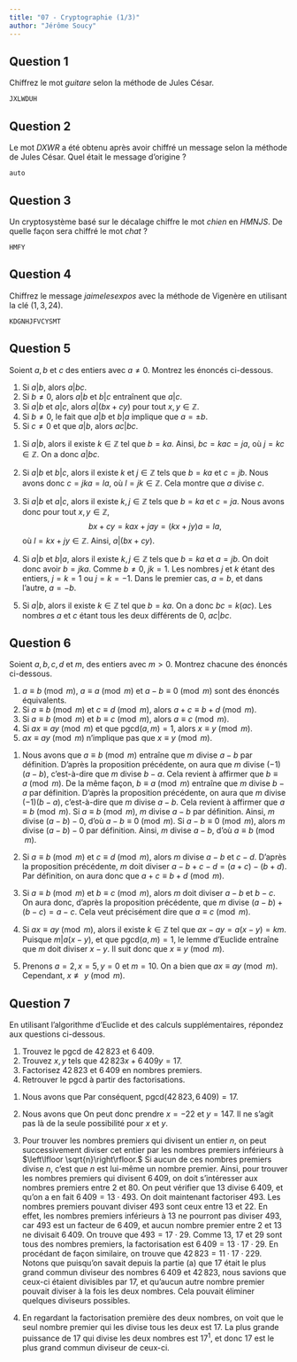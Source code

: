 ```yaml
---
title: "07 - Cryptographie (1/3)"
author: "Jérôme Soucy"
---
```


## Question 1

Chiffrez le mot _guitare_ selon la méthode de Jules César.

::: solution
`JXLWDUH`
:::

## Question 2

Le mot _DXWR_ a été obtenu après avoir chiffré un message selon la méthode de Jules César. Quel était le message d'origine ?

::: solution
`auto`
:::

## Question 3

Un cryptosystème basé sur le décalage chiffre le mot _chien_ en _HMNJS_. De quelle façon sera chiffré le mot _chat_ ?

::: solution
`HMFY`
:::

## Question 4

Chiffrez le message _jaimelesexpos_ avec la méthode de Vigenère en utilisant la clé $(1,3,24)$.

::: solution
`KDGNHJFVCYSMT`
:::

## Question 5

Soient $a, b$ et $c$ des entiers avec $a \neq 0$. Montrez les énoncés ci-dessous.

1. Si $a|b$, alors $a|bc$.
2. Si $b \neq 0$, alors $a|b$ et $b|c$ entraînent que $a|c$.
3. Si $a|b$ et $a|c$, alors $a|(bx+cy)$ pour tout $x, y \in \mathbb{Z}$.
4. Si $b \neq 0$, le fait que $a|b$ et $b|a$ implique que $a = \pm b$.
5. Si $c \neq 0$ et que $a|b$, alors $ac|bc$.

::: solution
1. Si $a|b$, alors il existe $k \in \mathbb{Z}$ tel que $b = ka$. Ainsi, $bc = kac = ja$, où $j = kc \in \mathbb{Z}$. On a donc $a|bc$.

2. Si $a|b$ et $b|c$, alors il existe $k$ et $j \in \mathbb{Z}$ tels que $b = ka$ et $c = jb$. Nous avons donc $c = jka = la$, où $l = jk \in \mathbb{Z}$. Cela montre que $a$ divise $c$.

3. Si $a|b$ et $a|c$, alors il existe $k, j \in \mathbb{Z}$ tels que $b = ka$ et $c = ja$. Nous avons donc pour tout $x, y \in \mathbb{Z}$,
   $$
   bx + cy = kax + jay = (kx + jy)a = la,
   $$
   où $l = kx + jy \in \mathbb{Z}$. Ainsi, $a|(bx+cy)$.

4. Si $a|b$ et $b|a$, alors il existe $k, j \in \mathbb{Z}$ tels que $b = ka$ et $a = jb$. On doit donc avoir $b = jka$. Comme $b \neq 0$, $jk = 1$. Les nombres $j$ et $k$ étant des entiers, $j = k = 1$ ou $j = k = -1$. Dans le premier cas, $a = b$, et dans l'autre, $a = -b$.

5. Si $a|b$, alors il existe $k \in \mathbb{Z}$ tel que $b = ka$. On a donc $bc = k(ac)$. Les nombres $a$ et $c$ étant tous les deux différents de 0, $ac|bc$.
:::

## Question 6

Soient $a, b, c, d$ et $m$, des entiers avec $m > 0$. Montrez chacune des énoncés ci-dessous.

1. $a\equiv b\pmod m$, $a\equiv a\pmod m$ et $a-b\equiv 0\pmod m$ sont des énoncés équivalents.
2. Si $a\equiv b\pmod m$ et $c\equiv d\pmod m$, alors $a+c\equiv b+d\pmod m$.
3. Si $a\equiv b\pmod m$ et $b\equiv c\pmod m$, alors $a\equiv c\pmod m$.
4. Si $ax\equiv ay\pmod m$ et que $\text{pgcd}(a, m) = 1$, alors $x\equiv y\pmod m$.
5. $ax\equiv ay\pmod m$ n'implique pas que $x\equiv y\pmod m$.

::: solution
1. Nous avons que $a\equiv b\pmod m$ entraîne que $m$ divise $a-b$ par définition. D'après la proposition précédente, on aura que $m$ divise $(-1)(a-b)$, c'est-à-dire que $m$ divise $b-a$. Cela revient à affirmer que $b\equiv a\pmod m$. De la même façon, $b\equiv a\pmod m$ entraîne que $m$ divise $b-a$ par définition. D'après la proposition précédente, on aura que $m$ divise $(-1)(b-a)$, c'est-à-dire que $m$ divise $a-b$. Cela revient à affirmer que $a\equiv b\pmod m$. Si $a\equiv b\pmod m$, $m$ divise $a-b$ par définition. Ainsi, $m$ divise $(a-b)-0$, d'où $a-b\equiv 0\pmod m$. Si $a-b\equiv 0\pmod m$, alors $m$ divise $(a-b)-0$ par définition. Ainsi, $m$ divise $a-b$, d'où $a\equiv b\pmod m$.

2. Si $a\equiv b\pmod m$ et $c\equiv d\pmod m$, alors $m$ divise $a-b$ et $c-d$. D'après la proposition précédente, $m$ doit diviser $a-b+c-d=(a+c)-(b+d)$. Par définition, on aura donc que $a+c\equiv b+d\pmod m$.

3. Si $a\equiv b\pmod m$ et $b\equiv c\pmod m$, alors $m$ doit diviser $a-b$ et $b-c$. On aura donc, d'après la proposition précédente, que $m$ divise $(a-b)+(b-c)=a-c$. Cela veut précisément dire que $a\equiv c\pmod m$.

4. Si $ax\equiv ay\pmod m$, alors il existe $k\in\mathbb{Z}$ tel que $ax-ay=a(x-y)=km$. Puisque $m|a(x-y)$, et que $\text{pgcd}(a,m)=1$, le lemme d'Euclide entraîne que $m$ doit diviser $x-y$. Il suit donc que $x\equiv y\pmod m$.

5. Prenons $a=2,x=5, y=0$ et $m=10$. On a bien que $ax\equiv ay\pmod m$. Cependant, $x\not\equiv y\pmod m$.
:::

## Question 7

En utilisant l'algorithme d'Euclide et des calculs supplémentaires, répondez aux questions ci-dessous.

1. Trouvez le $\text{pgcd}$ de $42\,823$ et $6\,409$.
2. Trouvez $x, y$ tels que $42\,823x + 6\,409y = 17$.
3. Factorisez $42\,823$ et $6\,409$ en nombres premiers.
4. Retrouver le $\text{pgcd}$ à partir des factorisations.

::: solution
1. Nous avons que
		\begin{align}
		42\,823=&~6\cdot 6\,409+4\,369\\
		6\,409=&~1\cdot 4\,369+2\,040\\
		4\,369=&~2\cdot 2\,040+289\\
		2\,040=&~7\cdot 289+17\\
		289=&~17\cdot 17.
		\end{align}
		Par conséquent, $\text{pgcd}(42\,823,6\,409)=17$.

2. Nous avons que
		\begin{align}
		17=&~2\,040-7\cdot 289\\
		=&~2\,040-7(4\,369-2\cdot 2\,040)\\
		=&~15\cdot 2\,040-7\cdot 4\,369\\
		=&~15\cdot(6\,409-4\,369)-7\cdot 4\,369\\
		=&~15\cdot 6\,409-22\cdot 4\,369\\
		=&~15\cdot 6\,409-22\cdot(22\,823-6\cdot 6\,409)\\
		=&~147\cdot 6\,409-22\cdot 22\,823.
		\end{align}
		On peut donc prendre $x=-22$ et $y=147$. Il ne s'agit pas là de la seule possibilité pour $x$ et $y$.

3. Pour trouver les nombres premiers qui divisent un entier $n$, on peut successivement diviser cet entier par les nombres premiers inférieurs à $\left\lfloor \sqrt{n}\right\rfloor.$ Si aucun de ces nombres premiers divise $n$, c'est que $n$ est lui-même un nombre premier. Ainsi, pour trouver les nombres premiers qui divisent $6\,409$, on doit s'intéresser aux nombres premiers entre 2 et 80. On peut vérifier que 13 divise $6\,409$, et qu'on a en fait $6\,409=13\cdot 493$. On doit maintenant factoriser 493. Les nombres premiers pouvant diviser 493 sont ceux entre 13 et 22. En effet, les nombres premiers inférieurs à 13 ne pourront pas diviser 493, car 493 est un facteur de $6\,409$, et aucun nombre premier entre 2 et 13 ne divisait $6\,409$. On trouve que $493=17\cdot 29$. Comme 13, 17 et 29 sont tous des nombres premiers, la factorisation est $6\,409=13\cdot 17\cdot 29$. En procédant de façon similaire, on trouve que $42\,823=11\cdot 17\cdot 229$. Notons que puisqu'on savait depuis la partie (a) que 17 était le plus grand commun diviseur des nombres $6\,409$ et $42\,823$, nous savions que ceux-ci étaient divisibles par 17, et qu'aucun autre nombre premier pouvait diviser à la fois les deux nombres. Cela pouvait éliminer quelques diviseurs possibles.

4. En regardant la factorisation première des deux nombres, on voit que le seul nombre premier qui les divise tous les deux est 17. La plus grande puissance de 17 qui divise les deux nombres est $17^1$, et donc 17 est le plus grand commun diviseur de ceux-ci.
:::
